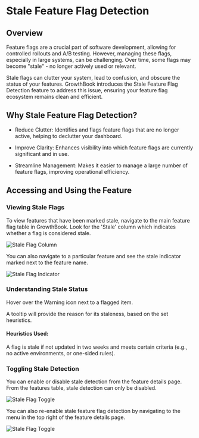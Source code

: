 # Stale Feature Flag Detection

## Overview

Feature flags are a crucial part of software development, allowing for controlled rollouts and A/B testing. However, managing these flags, especially in large systems, can be challenging. Over time, some flags may become "stale" - no longer actively used or relevant.

Stale flags can clutter your system, lead to confusion, and obscure the status of your features. GrowthBook introduces the Stale Feature Flag Detection feature to address this issue, ensuring your feature flag ecosystem remains clean and efficient.

## Why Stale Feature Flag Detection?

- Reduce Clutter: Identifies and flags feature flags that are no longer active, helping to declutter your dashboard.

- Improve Clarity: Enhances visibility into which feature flags are currently significant and in use.

- Streamline Management: Makes it easier to manage a large number of feature flags, improving operational efficiency.

## Accessing and Using the Feature

### Viewing Stale Flags

To view features that have been marked stale, navigate to the main feature flag table in GrowthBook.
Look for the 'Stale' column which indicates whether a flag is considered stale.

![Stale Flag Column](/images/stale-ff-01.png)

You can also navigate to a particular feature and see the stale indicator marked next to the feature name.

![Stale Flag Indicator](/images/stale-ff-02.png)

### Understanding Stale Status

Hover over the Warning icon next to a flagged item.

A tooltip will provide the reason for its staleness, based on the set heuristics.

#### Heuristics Used:

A flag is stale if not updated in two weeks and meets certain criteria (e.g., no active environments, or one-sided rules).

### Toggling Stale Detection

You can enable or disable stale detection from the feature details page.
From the features table, stale detection can only be disabled.

![Stale Flag Toggle](/images/stale-ff-03.gif)

You can also re-enable stale feature flag detection by navigating to the menu in the top right of the feature details page.

![Stale Flag Toggle](/images/stale-ff-04.gif)
